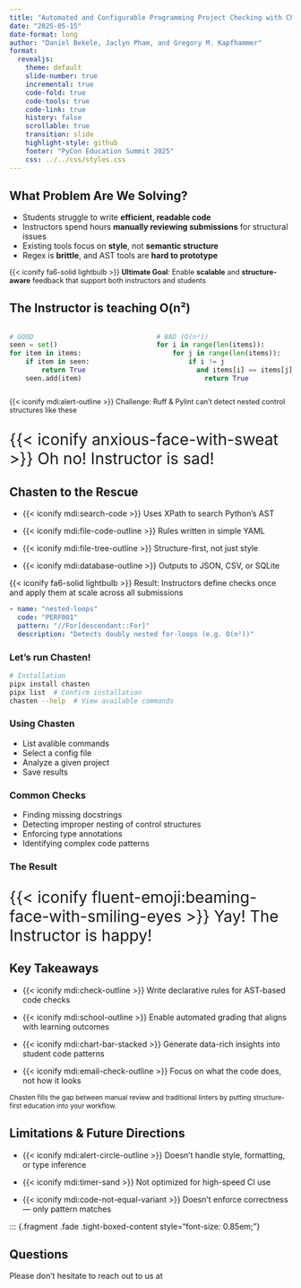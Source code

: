 ```yaml
---
title: "Automated and Configurable Programming Project Checking with Chasten" 
date: "2025-05-15"
date-format: long
author: "Daniel Bekele, Jaclyn Pham, and Gregory M. Kapfhammer"
format: 
  revealjs:
    theme: default
    slide-number: true
    incremental: true
    code-fold: true
    code-tools: true
    code-link: true
    history: false
    scrollable: true
    transition: slide
    highlight-style: github
    footer: "PyCon Education Summit 2025"
    css: ../../css/styles.css
---
```


## What Problem Are We Solving?

::: {.incremental}

- Students struggle to write **efficient, readable code**
- Instructors spend hours **manually reviewing submissions** for structural issues
- Existing tools focus on **style**, not **semantic structure**
- Regex is **brittle**, and AST tools are **hard to prototype**

:::

::: {.fragment .fade .boxed-content style="margin-top: -0.05em; font-size: 0.9em;"}

{{< iconify fa6-solid lightbulb >}} **Ultimate Goal**: Enable **scalable** and
**structure-aware** feedback that support both instructors and students

:::


## The Instructor is teaching O(n²)
::: {.columns}
::: {.column width="50%"}

```python
# GOOD
seen = set()
for item in items:
    if item in seen:
        return True
    seen.add(item)
```
:::

::: {.column width="50%"}

```python
# BAD (O(n²))
for i in range(len(items)):
    for j in range(len(items)):
        if i != j 
          and items[i] == items[j]:
            return True
```
:::

:::

::: {.fragment .fade .boxed-content style="font-size: 0.9em;"}
{{< iconify mdi:alert-outline >}} Challenge: Ruff & Pylint can’t detect nested control structures like these
:::

::: {.fragment .fade .boxed-content style="font-size: 2em;"}
{{< iconify anxious-face-with-sweat >}}
Oh no! Instructor is sad!
:::

## Chasten to the Rescue
::: {.incremental}

- {{< iconify mdi:search-code >}} Uses XPath to search Python's AST

- {{< iconify mdi:file-code-outline >}} Rules written in simple YAML

- {{< iconify mdi:file-tree-outline >}} Structure-first, not just style

- {{< iconify mdi:database-outline >}} Outputs to JSON, CSV, or SQLite

:::

::: {.fragment .fade .boxed-content style="font-size: 1em;"}
{{< iconify fa6-solid lightbulb >}} Result: Instructors define checks once and apply them at scale across all submissions
:::

:::fragment
```yaml
- name: "nested-loops"
  code: "PERF001"
  pattern: "//For[descendant::For]"
  description: "Detects doubly nested for-loops (e.g. O(n²))"
```
:::

### Let's run Chasten!
```bash
# Installation
pipx install chasten
pipx list  # Confirm installation
chasten --help  # View available commands
```

### Using Chasten
- List avalible commands 
- Select a config file
- Analyze a given project
- Save results

### Common Checks
- Finding missing docstrings
- Detecting improper nesting of control structures
- Enforcing type annotations
- Identifying complex code patterns

### The Result
::: {.fragment .fade .boxed-content style="font-size: 2em;"}
{{< iconify fluent-emoji:beaming-face-with-smiling-eyes >}}
Yay! The Instructor is happy!
:::

## Key Takeaways
::: {.incremental}

- {{< iconify mdi:check-outline >}} Write declarative rules for AST-based code checks

- {{< iconify mdi:school-outline >}} Enable automated grading that aligns with learning outcomes

- {{< iconify mdi:chart-bar-stacked >}} Generate data-rich insights into student code patterns

- {{< iconify mdi:email-check-outline >}} Focus on what the code does, not how it looks

:::

::: {.fragment .fade .boxed-content style="font-size: 0.85em;"}
Chasten fills the gap between manual review and traditional linters by putting structure-first education into your workflow.
:::

## Limitations & Future Directions
::: {.incremental}

- {{< iconify mdi:alert-circle-outline >}} Doesn’t handle style, formatting, or type inference

- {{< iconify mdi:timer-sand >}} Not optimized for high-speed CI use

- {{< iconify mdi:code-not-equal-variant >}} Doesn't enforce correctness — only pattern matches

:::

::: {.fragment .fade .tight-boxed-content style="font-size: 0.85em;"}

## Questions
Please don't hesitate to reach out to us at 

